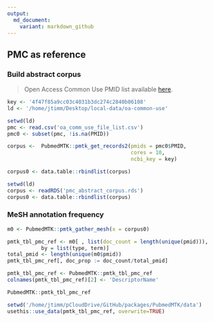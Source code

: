 ```yaml
---
output:
  md_document:
    variant: markdown_github
---
```


## PMC as reference

### Build abstract corpus

> Open Access Common Use PMID list available [here](https://ftp.ncbi.nlm.nih.gov/pub/pmc/).

```r
key <- '4f47f85a9cc03c4031b3dc274c2840b06108'
ld <- '/home/jtimm/Desktop/local-data/oa-common-use'
```



```r
setwd(ld)
pmc <- read.csv('oa_comm_use_file_list.csv')
pmc0 <- subset(pmc, !is.na(PMID))
```



```r
corpus <-  PubmedMTK::pmtk_get_records2(pmids = pmc0$PMID, 
                                        cores = 10, 
                                        ncbi_key = key) 

corpus0 <- data.table::rbindlist(corpus)
```



```r
setwd(ld)
corpus <- readRDS('pmc_abstract_corpus.rds')
corpus0 <- data.table::rbindlist(corpus)
```



### MeSH annotation frequency

```r
m0 <- PubmedMTK::pmtk_gather_mesh(x = corpus0)

pmtk_tbl_pmc_ref <- m0[ , list(doc_count = length(unique(pmid))),
           by = list(type, term)]
total_pmid <- length(unique(m0$pmid))
pmtk_tbl_pmc_ref[, doc_prop := doc_count/total_pmid]
```


```r
pmtk_tbl_pmc_ref <- PubmedMTK::pmtk_tbl_pmc_ref
colnames(pmtk_tbl_pmc_ref)[2] <- 'DescriptorName'
```



```r
PubmedMTK::pmtk_tbl_pmc_ref
```




```r
setwd('/home/jtimm/pCloudDrive/GitHub/packages/PubmedMTK/data')
usethis::use_data(pmtk_tbl_pmc_ref, overwrite=TRUE)
```

